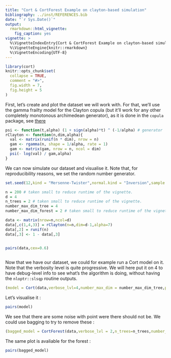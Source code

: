 ```yaml
---
title: "Cort & CortForest Example on clayton-based simulation"
bibliography: ../inst/REFERENCES.bib
date: "`r Sys.Date()`"
output:
  rmarkdown::html_vignette:
    fig_caption: yes
vignette: >
  %\VignetteIndexEntry{Cort & CortForest Example on clayton-based simulation}
  %\VignetteEngine{knitr::rmarkdown}
  %\VignetteEncoding{UTF-8}
---
```




```r
library(cort)
knitr::opts_chunk$set(
  collapse = TRUE,
  comment = "#>",
  fig.width = 7,
  fig.height = 5
)
```


First, let's create and plot the dataset we will work with. For that, we'll use the gamma frailty model for the Clayton copula (but it'll work for any other completely monotonous archimedean generator), as it is done in the `copula` package, see [there](https://github.com/cran/copula/blob/6e0a5f0332776c24b2f53a81b11a8c66cc3f996d/R/claytonCopula.R#L82)

```r
psi <- function(t,alpha) (1 + sign(alpha)*t) ^ (-1/alpha) # generator
rClayton <- function(n,dim,alpha){
  val <- matrix(runif(n * dim), nrow = n)
  gam <- rgamma(n, shape = 1/alpha, rate = 1)
  gam <- matrix(gam, nrow = n, ncol = dim)
  psi(- log(val) / gam,alpha)
}
```

We can now simulate our dataset and visualise it. Note that, for reproducibility reasons, we set the random number generator.


```r
set.seed(12,kind = "Mersenne-Twister",normal.kind = "Inversion",sample.kind = "Rejection")

n = 200 # taken small to reduce runtime of the vignette.
d = 4
n_trees = 2 # taken small to reduce runtime of the vignette.
number_max_dim_tree = 4
number_max_dim_forest = 2 # taken small to reduce runtime of the vignette.

data <- matrix(nrow=n,ncol=d)
data[,c(1,4,3)] = rClayton(n=n,dim=d-1,alpha=7)
data[,2] = runif(n)
data[,3] <- 1 - data[,3]


pairs(data,cex=0.6)
  
```

Now that we have our dataset, we could for example run a Cort model on it. Note that the verbosity level is quite progressive. We will here put it on 4 to have debug-level info to see what's the algorithm is doing, without having the `nloptr::slsqp` routine outputs.

```r
(model = Cort(data,verbose_lvl=4,number_max_dim = number_max_dim_tree,p_value_for_dim_red = 0.75))
```



Let's visualise it : 


```r
pairs(model)

```




We see that there are some noise with point were there should not be. We could use bagging to try to remove these : 


```r
(bagged_model = CortForest(data,verbose_lvl = 2,n_trees=n_trees,number_max_dim=number_max_dim_forest))
```



The same plot is avaliable for the forest : 

```r
pairs(bagged_model)
```





























